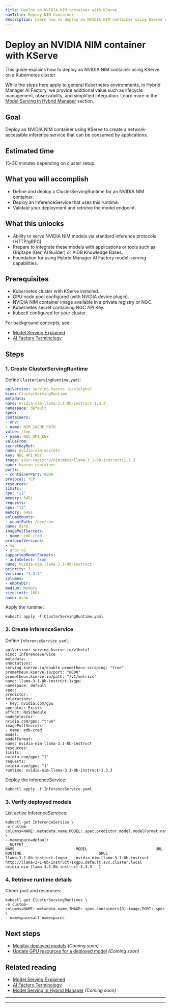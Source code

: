 ```yaml
---
title: Deploy an NVIDIA NIM container with KServe
navTitle: Deploy NIM Container
description: Learn how to deploy an NVIDIA NIM container using KServe on a Kubernetes cluster. Understand core concepts and prepare for using this capability in EDB Hybrid Manager AI Factory.
---
```


# Deploy an NVIDIA NIM container with KServe

This guide explains how to deploy an NVIDIA NIM container using KServe on a Kubernetes cluster.

While the steps here apply to general Kubernetes environments, in Hybrid Manager AI Factory, we provide additional value such as lifecycle management, observability, and simplified integration. Learn more in the [Model Serving in Hybrid Manager](edb-postgres-ai/hybrid-manager/ai-factory/model-serving) section.

## Goal

Deploy an NVIDIA NIM container using KServe to create a network-accessible inference service that can be consumed by applications.

## Estimated time

15–30 minutes depending on cluster setup.

## What you will accomplish

-   Define and deploy a ClusterServingRuntime for an NVIDIA NIM container.
-   Deploy an InferenceService that uses this runtime.
-   Validate your deployment and retrieve the model endpoint.

## What this unlocks

-   Ability to serve NVIDIA NIM models via standard inference protocols (HTTP/gRPC).
-   Prepare to integrate these models with applications or tools such as Griptape (Gen AI Builder) or AIDB Knowledge Bases.
-   Foundation for using Hybrid Manager AI Factory model-serving capabilities.

## Prerequisites

-   Kubernetes cluster with KServe installed.
-   GPU node pool configured (with NVIDIA device plugin).
-   NVIDIA NIM container image available in a private registry or NGC.
-   Kubernetes secret containing NGC API Key.
-   kubectl configured for your cluster.

For background concepts, see:

-   [Model Serving Explained](/edb-postgres-ai/ai-factory/learn/explained/ai-factory-concepts#model-serving-and-inference)
-   [AI Factory Terminology](/edb-postgres-ai/ai-factory/learn/explained/terminology/#model-serving)

## Steps

### 1. Create ClusterServingRuntime

Define `ClusterServingRuntime.yaml`:

```yaml
apiVersion: serving.kserve.io/v1alpha1
kind: ClusterServingRuntime
metadata:
name: nvidia-nim-llama-3.1-8b-instruct-1.3.3
namespace: default
spec:
containers:
- env:
- name: NIM_CACHE_PATH
value: /tmp
- name: NGC_API_KEY
valueFrom:
secretKeyRef:
name: nvidia-nim-secrets
key: NGC_API_KEY
image: your-registry/nim/meta/llama-3.1-8b-instruct:1.3.3
name: kserve-container
ports:
- containerPort: 8000
protocol: TCP
resources:
limits:
cpu: "12"
memory: 64Gi
requests:
cpu: "12"
memory: 64Gi
volumeMounts:
- mountPath: /dev/shm
name: dshm
imagePullSecrets:
- name: edb-cred
protocolVersions:
- v2
- grpc-v2
supportedModelFormats:
- autoSelect: true
name: nvidia-nim-llama-3.1-8b-instruct
priority: 1
version: "1.3.3"
volumes:
- emptyDir:
medium: Memory
sizeLimit: 16Gi
name: dshm
```

Apply the runtime:

```shell
kubectl apply -f ClusterServingRuntime.yaml
```

### 2. Create InferenceService

Define `InferenceService.yaml`:

```shell
apiVersion: serving.kserve.io/v1beta1
kind: InferenceService
metadata:
annotations:
serving.kserve.io/enable-prometheus-scraping: "true"
prometheus.kserve.io/port: "8000"
prometheus.kserve.io/path: "/v1/metrics"
name: llama-3-1-8b-instruct-1xgpu
namespace: default
spec:
predictor:
tolerations:
- key: nvidia.com/gpu
operator: Exists
effect: NoSchedule
nodeSelector:
nvidia.com/gpu: "true"
imagePullSecrets:
- name: edb-cred
model:
modelFormat:
name: nvidia-nim-llama-3.1-8b-instruct
resources:
limits:
nvidia.com/gpu: "1"
requests:
nvidia.com/gpu: "1"
runtime: nvidia-nim-llama-3.1-8b-instruct-1.3.3
```

Deploy the InferenceService:

```shell
kubectl apply -f InferenceService.yaml
```

### 3. Verify deployed models

List active InferenceServices:

```shell
kubectl get InferenceService \
-o custom-columns=NAME:.metadata.name,MODEL:.spec.predictor.model.modelFormat.name,URL:.status.address.url,RUNTIME:.spec.predictor.model.runtime,GPUs:.spec.predictor.model.resources.limits.nvidia\\.com/gpu \
--namespace=default
__OUTPUT__
NAME                           MODEL                              URL                                                                         RUNTIME                                  GPUs
llama-3-1-8b-instruct-1xgpu    nvidia-nim-llama-3.1-8b-instruct   http://llama-3-1-8b-instruct-1xgpu.default.svc.cluster.local                 nvidia-nim-llama-3.1-8b-instruct-1.3.3   1
```

### 4. Retrieve runtime details

Check port and resources:

```shell
kubectl get ClusterServingRuntimes \
-o custom-columns=NAME:.metadata.name,IMAGE:.spec.containers[0].image,PORT:.spec.containers[0].ports[0].containerPort,CPUs:.spec.containers[0].resources.limits.cpu,MEMORY:.spec.containers[0].resources.limits.memory \
--namespace=all-namespaces
```

## Next steps

-   [Monitor deployed models](monitor-inferenceservice/) *(Coming soon)*
-   [Update GPU resources for a deployed model](update-gpu-resources/) *(Coming soon)*

## Related reading

- [Model Serving Explained](../../learn/explained-ai-factory-concepts#model-serving)
- [AI Factory Terminology](../../learn/terminology#model-serving)
- [Model Serving in Hybrid Manager](edb-postgres-ai/hybrid-manager/ai-factory/model-serving) *(Coming soon)*

---

* * *
